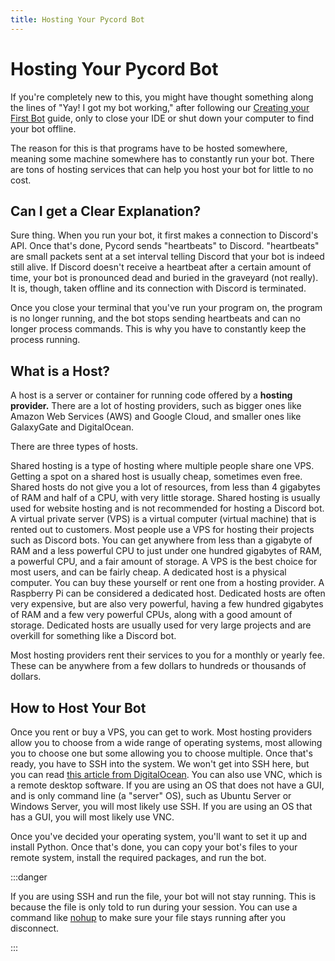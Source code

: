 ```yaml
---
title: Hosting Your Pycord Bot
---
```


# Hosting Your Pycord Bot

If you're completely new to this, you might have thought something along the lines of "Yay! I got my
bot working," after following our [Creating your First Bot](creating-your-first-bot.mdx) guide, only
to close your IDE or shut down your computer to find your bot offline.

The reason for this is that programs have to be hosted somewhere, meaning some machine somewhere has
to constantly run your bot. There are tons of hosting services that can help you host your bot for
little to no cost.

## Can I get a Clear Explanation?

Sure thing. When you run your bot, it first makes a connection to Discord's API. Once that's done,
Pycord sends "heartbeats" to Discord. "heartbeats" are small packets sent at a set interval telling
Discord that your bot is indeed still alive. If Discord doesn't receive a heartbeat after a certain
amount of time, your bot is pronounced dead and buried in the graveyard (not really). It is, though,
taken offline and its connection with Discord is terminated. 

Once you close your terminal that you've run your program on, the program is no longer running, and 
the bot stops sending heartbeats and can no longer process commands. This is why you have to constantly
keep the process running.

## What is a Host?

A host is a server or container for running code offered by a **hosting provider.** There are a lot
of hosting providers, such as bigger ones like Amazon Web Services (AWS) and Google Cloud, and smaller
ones like GalaxyGate and DigitalOcean.

There are three types of hosts.

<Tabs>
    <TabItem value="hosttype-shared" label="Shared Hosting">
        Shared hosting is a type of hosting where multiple people share one VPS. Getting a spot on
        a shared host is usually cheap, sometimes even free. Shared hosts do not give you a lot of 
        resources, from less than 4 gigabytes of RAM and half of a CPU, with very little storage. 
        Shared hosting is usually used for website hosting and is not recommended for hosting a Discord
        bot.
    </TabItem>
    <TabItem value="hosttype-vps" label="VPS" default>
        A virtual private server (VPS) is a virtual computer (virtual machine) that is rented out to
        customers. Most people use a VPS for hosting their projects such as Discord bots. You can get
        anywhere from less than a gigabyte of RAM and a less powerful CPU to just under one hundred
        gigabytes of RAM, a powerful CPU, and a fair amount of storage. A VPS is the best choice for
        most users, and can be fairly cheap.
    </TabItem>
    <TabItem value="hosttype-dedicated" label="Dedicated">
        A dedicated host is a physical computer. You can buy these yourself or rent one from a hosting
        provider. A Raspberry Pi can be considered a dedicated host. Dedicated hosts are often very
        expensive, but are also very powerful, having a few hundred gigabytes of RAM and a few very
        powerful CPUs, along with a good amount of storage. Dedicated hosts are usually used for very
        large projects and are overkill for something like a Discord bot.
    </TabItem>
</Tabs>

Most hosting providers rent their services to you for a monthly or yearly fee. These can be anywhere
from a few dollars to hundreds or thousands of dollars.

## How to Host Your Bot

Once you rent or buy a VPS, you can get to work. Most hosting providers allow you to choose from a 
wide range of operating systems, most allowing you to choose one but some allowing you to choose 
multiple. Once that's ready, you have to SSH into the system. We won't get into SSH here, but you can
read [this article from DigitalOcean](https://www.digitalocean.com/community/tutorials/ssh-essentials-working-with-ssh-servers-clients-and-keys).
You can also use VNC, which is a remote desktop software. If you are using an OS that does not have a
GUI, and is only command line (a "server" OS), such as Ubuntu Server or Windows Server, you will most
likely use SSH. If you are using an OS that has a GUI, you will most likely use VNC.

Once you've decided your operating system, you'll want to set it up and install Python. Once that's
done, you can copy your bot's files to your remote system, install the required packages, and run
the bot. 

:::danger

If you are using SSH and run the file, your bot will not stay running. This is because the file is
only told to run during your session. You can use a command like [nohup](https://en.wikipedia.org/wiki/Nohup)
to make sure your file stays running after you disconnect.

:::